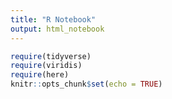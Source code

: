 ```yaml
---
title: "R Notebook"
output: html_notebook
---
```




```r
require(tidyverse)
require(viridis)
require(here)
knitr::opts_chunk$set(echo = TRUE)

```

